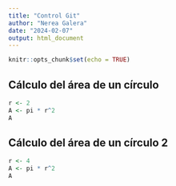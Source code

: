 ```yaml
---
title: "Control Git"
author: "Nerea Galera"
date: "2024-02-07"
output: html_document
---
```


```r
knitr::opts_chunk$set(echo = TRUE)
```

## Cálculo del área de un círculo 
```r
r <- 2
A <- pi * r^2
A
```

## Cálculo del área de un círculo 2 
```r
r <- 4
A <- pi * r^2
A
```
